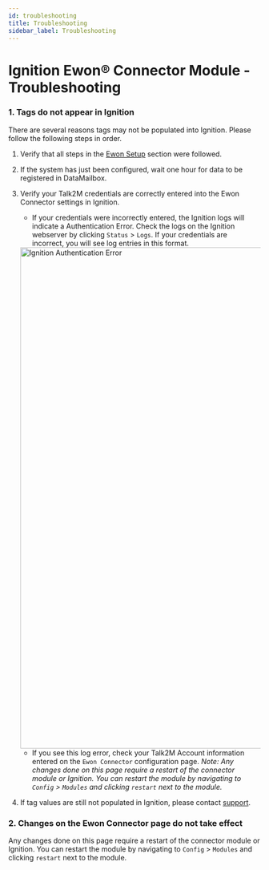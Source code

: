 ```yaml
---
id: troubleshooting
title: Troubleshooting
sidebar_label: Troubleshooting
---
```


# Ignition Ewon® Connector Module - Troubleshooting

### 1. Tags do not appear in Ignition

There are several reasons tags may not be populated into Ignition. Please follow the following steps in order.

1. Verify that all steps in the [Ewon Setup](#ewon-setup) section were followed.
2. If the system has just been configured, wait one hour for data to be registered in DataMailbox.
3. Verify your Talk2M credentials are correctly entered into the Ewon Connector settings in Ignition.
    * If your credentials were incorrectly entered, the Ignition logs will indicate a Authentication Error. Check the
      logs on the Ignition webserver by clicking `Status` > `Logs`. If your credentials are incorrect, you will see log
      entries in this format.

   <img src="https://raw.githubusercontent.com/hms-networks/IgnitionEwonConnector/main/images/auth_error.JPG" alt="Ignition Authentication Error" width="1000"/>

    * If you see this log error, check your Talk2M Account information entered on the `Ewon Connector` configuration
      page. _Note: Any changes done on this page require a restart of the connector module or Ignition. You can restart
      the module by navigating to `Config` > `Modules` and clicking `restart` next to the module._
4. If tag values are still not populated in Ignition, please contact [support](#support).

### 2. Changes on the Ewon Connector page do not take effect

Any changes done on this page require a restart of the connector module or Ignition. You can restart the module by
navigating to `Config` > `Modules` and clicking `restart` next to the module.
